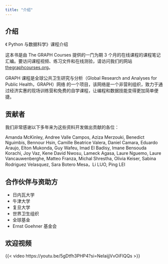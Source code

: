 ```yaml
---
title: "介绍"
---
```


## 介绍

《 Python 与数据科学》课程介绍

这本书是由 The GRAPH Courses 提供的一门为期 3 个月的在线课程的课程笔记汇编。要访问课程视频、练习文件和在线测验，请访问我们的网站 [thegraphcourses.org](https://thegraphcourses.org)。

GRAPH 课程是全球公共卫生研究与分析（Global Research and Analyses for Public Health，GRAPH）网络 的一个项目，该网络是一个非营利组织，致力于通过经济实惠的现场训练营和免费的自学课程，让编程和数据技能变得更加简单便捷。

## 贡献者

我们非常感谢以下多年来为这些资料开发做出贡献的各位：

Amanda McKinley, Andree Valle Campos, Aziza Merzouki, Benedict Nguimbis, Bennour Hsin, Camille Beatrice Valera, Daniel Camara, Eduardo Araujo, Elton Mukonda, Guy Wafeu, Imad El Badisy, Imane Bensouda Korachi, Joy Vaz, Kene David Nwosu, Lameck Agasa, Laure Nguemo, Laure Vancauwenberghe, Matteo Franza, Michal Shrestha, Olivia Keiser, Sabina Rodriguez Velasquez, Sara Botero Mesa，Li LUO, Ping LEI

## 合作伙伴与资助方

- 日内瓦大学
- 牛津大学
- 复旦大学
- 世界卫生组织
- 全球基金
- Ernst Goehner 基金会

## 欢迎视频

{{< video https://youtu.be/5gDtfh3PHP4?si=NeIaijjVvOiFlQQs >}}
